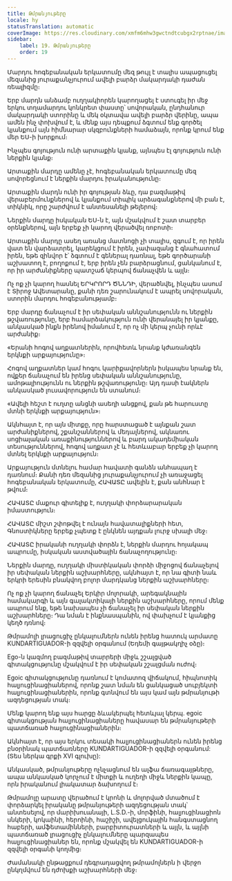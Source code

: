 ```yaml
---
title: Թմրանյութերը
locale: hy
statusTranslation: automatic
coverImage: https://res.cloudinary.com/xmfm6mhw3gwctndtcubgx2rptnae/image/upload/v1741354419/small_cover_la_gran_rebelion_28716e29d2.webp
sidebar:
    label: 19. Թմրանյութերը
    order: 19
---
```

Մարդու հոգեբանական երկատումը մեզ թույլ է տալիս ապացուցել մեզանից յուրաքանչյուրում ավելի բարձր մակարդակի դաժան ռեալիզմը։

Երբ մարդն անձամբ ուղղակիորեն կարողացել է ստուգել իր մեջ երկու տղամարդու կոնկրետ փաստը՝ սովորական, ընդհանուր մակարդակի ստորինը և մեկ օկտավա ավելի բարձր վերինը, ապա ամեն ինչ փոխվում է, և մենք այս դեպքում ձգտում ենք գործել կյանքում այն հիմնարար սկզբունքների համաձայն, որոնք կրում ենք մեր ԵՍ-ի խորքում։

Ինչպես գոյություն ունի արտաքին կյանք, այնպես էլ գոյություն ունի ներքին կյանք։

Արտաքին մարդը ամենը չէ, հոգեբանական երկատումը մեզ սովորեցնում է ներքին մարդու իրականությունը։

Արտաքին մարդն ունի իր գոյության ձևը, դա բազմաթիվ վերաբերմունքներով և կյանքում տիպիկ արձագանքներով մի բան է, տիկնիկ, որը շարժվում է անտեսանելի թելերով։

Ներքին մարդը իսկական ԵՍ-ն է, այն մշակվում է շատ տարբեր օրենքներով, այն երբեք չի կարող վերածվել ռոբոտի։

Արտաքին մարդը ասեղ առանց մատնոցի չի տալիս, զգում է, որ իրեն վատ են վարձատրել, կարեկցում է իրեն, չափազանց է գնահատում իրեն, եթե զինվոր է՝ ձգտում է գեներալ դառնալ, եթե գործարանի աշխատող է, բողոքում է, երբ իրեն չեն բարձրացնում, ցանկանում է, որ իր արժանիքները պատշաճ կերպով ճանաչվեն և այլն։

Ոչ ոք չի կարող հասնել ԵՐԿՐՈՐԴ ԾՆՆԴԻ, վերածնվել, ինչպես ասում է Տիրոջ Ավետարանը, քանի դեռ շարունակում է ապրել սովորական, ստորին մարդու հոգեբանությամբ։

Երբ մարդը ճանաչում է իր սեփական աննշանությունն ու ներքին թշվառությունը, երբ համարձակություն ունի վերանայել իր կյանքը, անկասկած ինքն իրենով իմանում է, որ ոչ մի կերպ չունի որևէ արժանիք։

«Երանի հոգով աղքատներին, որովհետև նրանք կժառանգեն երկնքի արքայությունը»։

Հոգով աղքատներ կամ հոգու կարիքավորներն իսկապես նրանք են, ովքեր ճանաչում են իրենց սեփական աննշանությունը, ամոթալիությունն ու ներքին թշվառությունը։ Այդ դասի էակներն անկասկած լուսավորություն են ստանում։

«Ավելի հեշտ է ուղտը անցնի ասեղի անցքով, քան թե հարուստը մտնի երկնքի արքայություն»։

Ակնհայտ է, որ այն միտքը, որը հարստացած է այնքան շատ արժանիքներով, շքանշաններով և մեդալներով, ակնառու սոցիալական առաքինություններով և բարդ ակադեմիական տեսություններով, հոգով աղքատ չէ և հետևաբար երբեք չի կարող մտնել երկնքի արքայություն։

Արքայություն մտնելու համար հավատի գանձն անհապաղ է դառնում։ Քանի դեռ մեզանից յուրաքանչյուրում չի առաջացել հոգեբանական երկատումը, ՀԱՎԱՏԸ ավելին է, քան անհնար է թվում։

ՀԱՎԱՏԸ մաքուր գիտելիք է, ուղղակի փորձարարական իմաստություն։

ՀԱՎԱՏԸ միշտ շփոթվել է ունայն հավատալիքների հետ, Գնոստիկները երբեք չպետք է ընկնեն այդքան լուրջ սխալի մեջ։

ՀԱՎԱՏԸ իրականի ուղղակի փորձն է, ներքին մարդու հոյակապ ապրումը, իսկական աստվածային ճանաչողությունը։

Ներքին մարդը, ուղղակի միստիկական փորձի միջոցով ճանաչելով իր սեփական ներքին աշխարհները, ակնհայտ է, որ նա գիտի նաև երկրի երեսին բնակվող բոլոր մարդկանց ներքին աշխարհները։

Ոչ ոք չի կարող ճանաչել Երկիր մոլորակի, արեգակնային համակարգի և այն գալակտիկայի ներքին աշխարհները, որում մենք ապրում ենք, եթե նախապես չի ճանաչել իր սեփական ներքին աշխարհները։ Դա նման է ինքնասպանին, ով փախչում է կյանքից կեղծ դռնով։

Թմրամոլի լրացուցիչ ընկալումներն ունեն իրենց հատուկ արմատը KUNDARTIGUADOR-ի զզվելի օրգանում (Եդեմի գայթակղիչ օձը)։

Ego-ն կազմող բազմաթիվ տարրերի միջև շշալցված գիտակցությունը մշակվում է իր սեփական շշալցման ուժով։

Egoic գիտակցությունը դառնում է կոմատոզ վիճակում, հիպնոտիկ հալյուցինացիաներով, որոնք շատ նման են ցանկացած սուբյեկտի հալյուցինացիաներին, որոնք գտնվում են այս կամ այն թմրանյութի ազդեցության տակ։

Մենք կարող ենք այս հարցը ձևակերպել հետևյալ կերպ. egoic գիտակցության հալյուցինացիաները հավասար են թմրանյութերի պատճառած հալյուցինացիաներին։

Ակնհայտ է, որ այս երկու տեսակի հալյուցինացիաներն ունեն իրենց բնօրինակ պատճառները KUNDARTIGUADOR-ի զզվելի օրգանում: (Տես ներկա գրքի XVI գլուխը):

Անկասկած, թմրանյութերը ոչնչացնում են ալֆա ճառագայթները, ապա անկասկած կորչում է միտքի և ուղեղի միջև ներքին կապը, որն իրականում լիակատար ձախողում է։

Թմրամոլը արատը վերածում է կրոնի և մոլորված մտածում է փորձարկել իրականը թմրանյութերի ազդեցության տակ՝ անտեսելով, որ մարիխուանայի, L.S.D.-ի, մորֆինի, հալյուցինացիոն սնկերի, կոկաինի, հերոինի, հաշիշի, ավելցուկային հանգստացնող հաբերի, ամֆետամինների, բարբիտուրատների և այլն, և այլնի պատճառած լրացուցիչ ընկալումները պարզապես հալյուցինացիաներ են, որոնք մշակվել են KUNDARTIGUADOR-ի զզվելի օրգանի կողմից։

Ժամանակի ընթացքում դեգրադացվող թմրամոլներն ի վերջո ընկղմվում են դժոխքի աշխարհների մեջ։

